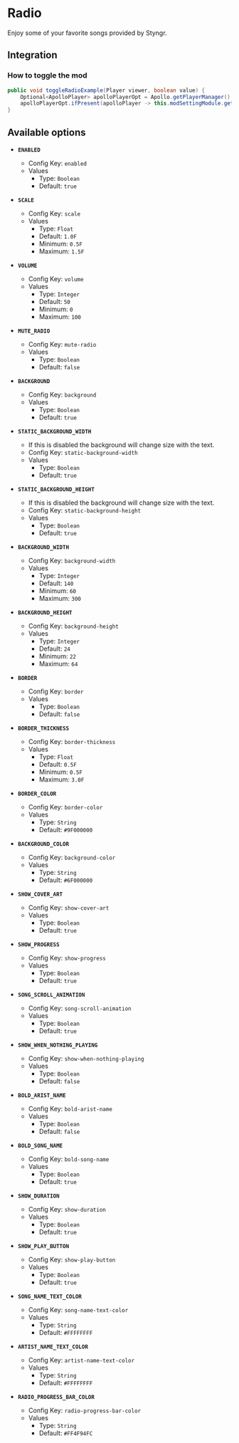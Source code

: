 # Radio

Enjoy some of your favorite songs provided by Styngr.

## Integration

### How to toggle the mod

```java
public void toggleRadioExample(Player viewer, boolean value) {
    Optional<ApolloPlayer> apolloPlayerOpt = Apollo.getPlayerManager().getPlayer(viewer.getUniqueId());
    apolloPlayerOpt.ifPresent(apolloPlayer -> this.modSettingModule.getOptions().set(apolloPlayer, ModRadio.ENABLED, value));
}
```

## Available options

- __`ENABLED`__
    - Config Key: `enabled`
    - Values
        - Type: `Boolean`
        - Default: `true`

- __`SCALE`__
    - Config Key: `scale`
    - Values
        - Type: `Float`
        - Default: `1.0F`
        - Minimum: `0.5F`
        - Maximum: `1.5F`

- __`VOLUME`__
    - Config Key: `volume`
    - Values
        - Type: `Integer`
        - Default: `50`
        - Minimum: `0`
        - Maximum: `100`

- __`MUTE_RADIO`__
    - Config Key: `mute-radio`
    - Values
        - Type: `Boolean`
        - Default: `false`

- __`BACKGROUND`__
    - Config Key: `background`
    - Values
        - Type: `Boolean`
        - Default: `true`

- __`STATIC_BACKGROUND_WIDTH`__
    - If this is disabled the background will change size with the text.
    - Config Key: `static-background-width`
    - Values
        - Type: `Boolean`
        - Default: `true`

- __`STATIC_BACKGROUND_HEIGHT`__
    - If this is disabled the background will change size with the text.
    - Config Key: `static-background-height`
    - Values
        - Type: `Boolean`
        - Default: `true`

- __`BACKGROUND_WIDTH`__
    - Config Key: `background-width`
    - Values
        - Type: `Integer`
        - Default: `140`
        - Minimum: `60`
        - Maximum: `300`

- __`BACKGROUND_HEIGHT`__
    - Config Key: `background-height`
    - Values
        - Type: `Integer`
        - Default: `24`
        - Minimum: `22`
        - Maximum: `64`

- __`BORDER`__
    - Config Key: `border`
    - Values
        - Type: `Boolean`
        - Default: `false`

- __`BORDER_THICKNESS`__
    - Config Key: `border-thickness`
    - Values
        - Type: `Float`
        - Default: `0.5F`
        - Minimum: `0.5F`
        - Maximum: `3.0F`

- __`BORDER_COLOR`__
    - Config Key: `border-color`
    - Values
        - Type: `String`
        - Default: `#9F000000`

- __`BACKGROUND_COLOR`__
    - Config Key: `background-color`
    - Values
        - Type: `String`
        - Default: `#6F000000`

- __`SHOW_COVER_ART`__
    - Config Key: `show-cover-art`
    - Values
        - Type: `Boolean`
        - Default: `true`

- __`SHOW_PROGRESS`__
    - Config Key: `show-progress`
    - Values
        - Type: `Boolean`
        - Default: `true`

- __`SONG_SCROLL_ANIMATION`__
    - Config Key: `song-scroll-animation`
    - Values
        - Type: `Boolean`
        - Default: `true`

- __`SHOW_WHEN_NOTHING_PLAYING`__
    - Config Key: `show-when-nothing-playing`
    - Values
        - Type: `Boolean`
        - Default: `false`

- __`BOLD_ARIST_NAME`__
    - Config Key: `bold-arist-name`
    - Values
        - Type: `Boolean`
        - Default: `false`

- __`BOLD_SONG_NAME`__
    - Config Key: `bold-song-name`
    - Values
        - Type: `Boolean`
        - Default: `true`

- __`SHOW_DURATION`__
    - Config Key: `show-duration`
    - Values
        - Type: `Boolean`
        - Default: `true`

- __`SHOW_PLAY_BUTTON`__
    - Config Key: `show-play-button`
    - Values
        - Type: `Boolean`
        - Default: `true`

- __`SONG_NAME_TEXT_COLOR`__
    - Config Key: `song-name-text-color`
    - Values
        - Type: `String`
        - Default: `#FFFFFFFF`

- __`ARTIST_NAME_TEXT_COLOR`__
    - Config Key: `artist-name-text-color`
    - Values
        - Type: `String`
        - Default: `#FFFFFFFF`

- __`RADIO_PROGRESS_BAR_COLOR`__
    - Config Key: `radio-progress-bar-color`
    - Values
        - Type: `String`
        - Default: `#FF4F94FC`

